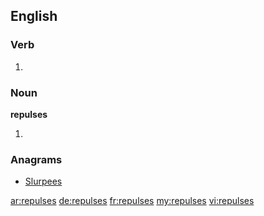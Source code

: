 ==English==

===Verb===
{{head|en}}

# {{en-third-person singular of|repulse}}

===Noun===
'''repulses'''

# {{plural of|repulse}}

===Anagrams===
* [[Slurpees#English|Slurpees]]

[[ar:repulses]]
[[de:repulses]]
[[fr:repulses]]
[[my:repulses]]
[[vi:repulses]]